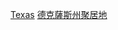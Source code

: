 {{Commons category|Census-designated places in Texas}}

[[Category:美國各州普查規定居民點|Texas]]
[[Category:德克薩斯州聚居地|]]